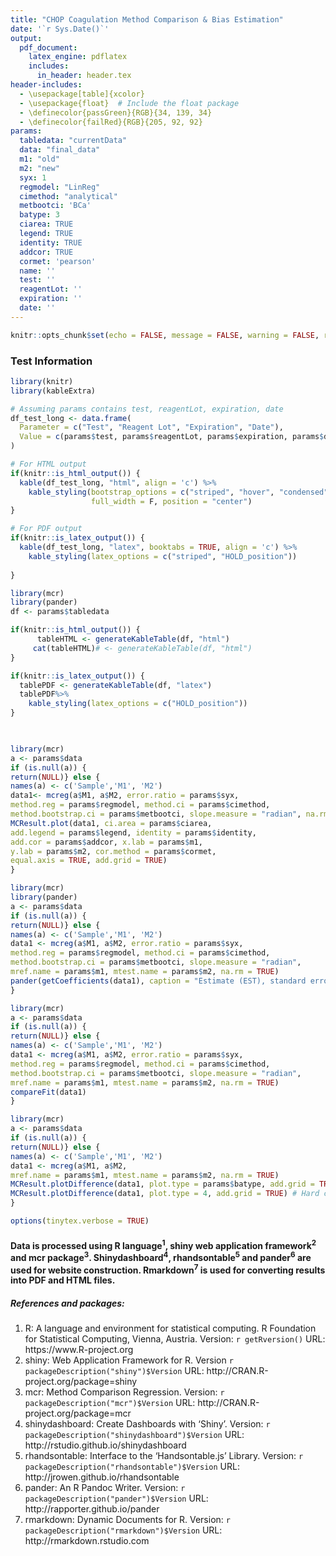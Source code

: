 ```yaml
---
title: "CHOP Coagulation Method Comparison & Bias Estimation"
date: '`r Sys.Date()`'
output: 
  pdf_document:
    latex_engine: pdflatex
    includes:
      in_header: header.tex
header-includes:
  - \usepackage[table]{xcolor}
  - \usepackage{float}  # Include the float package
  - \definecolor{passGreen}{RGB}{34, 139, 34}
  - \definecolor{failRed}{RGB}{205, 92, 92}
params:
  tabledata: "currentData"
  data: "final_data"
  m1: "old"
  m2: "new"
  syx: 1
  regmodel: "LinReg"
  cimethod: "analytical"
  metbootci: 'BCa'
  batype: 3
  ciarea: TRUE
  legend: TRUE
  identity: TRUE
  addcor: TRUE
  cormet: 'pearson'
  name: ''
  test: ''
  reagentLot: ''
  expiration: ''
  date: ''
---
```



```r
knitr::opts_chunk$set(echo = FALSE, message = FALSE, warning = FALSE, results='asis')
```

### Test Information

```r
library(knitr)
library(kableExtra)

# Assuming params contains test, reagentLot, expiration, date
df_test_long <- data.frame(
  Parameter = c("Test", "Reagent Lot", "Expiration", "Date"),
  Value = c(params$test, params$reagentLot, params$expiration, params$date)
)

# For HTML output
if(knitr::is_html_output()) {
  kable(df_test_long, "html", align = 'c') %>%
    kable_styling(bootstrap_options = c("striped", "hover", "condensed", "responsive"), 
                  full_width = F, position = "center")
}

# For PDF output
if(knitr::is_latex_output()) {
  kable(df_test_long, "latex", booktabs = TRUE, align = 'c') %>%
    kable_styling(latex_options = c("striped", "HOLD_position"))
  
}
```



```r
library(mcr)
library(pander)
df <- params$tabledata

if(knitr::is_html_output()) {
      tableHTML <- generateKableTable(df, "html")
     cat(tableHTML)# <- generateKableTable(df, "html")
}

if(knitr::is_latex_output()) {
  tablePDF <- generateKableTable(df, "latex")
  tablePDF%>%
    kable_styling(latex_options = c("HOLD_position"))
}

  

```


```r
library(mcr)
a <- params$data
if (is.null(a)) {
return(NULL)} else {
names(a) <- c('Sample','M1', 'M2')
data1<- mcreg(a$M1, a$M2, error.ratio = params$syx, 
method.reg = params$regmodel, method.ci = params$cimethod,
method.bootstrap.ci = params$metbootci, slope.measure = "radian", na.rm = TRUE)
MCResult.plot(data1, ci.area = params$ciarea, 
add.legend = params$legend, identity = params$identity,
add.cor = params$addcor, x.lab = params$m1,
y.lab = params$m2, cor.method = params$cormet, 
equal.axis = TRUE, add.grid = TRUE)
}
```


```r
library(mcr)
library(pander)
a <- params$data
if (is.null(a)) {
return(NULL)} else {
names(a) <- c('Sample','M1', 'M2')
data1 <- mcreg(a$M1, a$M2, error.ratio = params$syx, 
method.reg = params$regmodel, method.ci = params$cimethod,
method.bootstrap.ci = params$metbootci, slope.measure = "radian",
mref.name = params$m1, mtest.name = params$m2, na.rm = TRUE)
pander(getCoefficients(data1), caption = "Estimate (EST), standard error (SE) and upper-lower confidence interval (UCI-LCI) for intercept and slope", style = "grid")
}
```


```r
library(mcr)
a <- params$data
if (is.null(a)) {
return(NULL)} else {
names(a) <- c('Sample','M1', 'M2')
data1 <- mcreg(a$M1, a$M2, error.ratio = params$syx, 
method.reg = params$regmodel, method.ci = params$cimethod,
method.bootstrap.ci = params$metbootci, slope.measure = "radian",
mref.name = params$m1, mtest.name = params$m2, na.rm = TRUE)
compareFit(data1)
}
```


```r
library(mcr)
a <- params$data
if (is.null(a)) {
return(NULL)} else {
names(a) <- c('Sample','M1', 'M2')
data1 <- mcreg(a$M1, a$M2,
mref.name = params$m1, mtest.name = params$m2, na.rm = TRUE)
MCResult.plotDifference(data1, plot.type = params$batype, add.grid = TRUE)
MCResult.plotDifference(data1, plot.type = 4, add.grid = TRUE) # Hard code want percent BA
}
```


```r
options(tinytex.verbose = TRUE)
```


#### Data is processed using R language^1^, shiny web application framework^2^ and mcr package^3^. Shinydashboard^4^, rhandsontable^5^ and pander^6^ are used for website construction. Rmarkdown^7^ is used for converting results into PDF and HTML files.

##### References and packages:

1. R: A language and environment for statistical computing. R Foundation for Statistical Computing, Vienna, Austria. Version: `r getRversion()` URL: https://www.R-project.org
2. shiny: Web Application Framework for R. Version `r packageDescription("shiny")$Version` URL: http://CRAN.R-project.org/package=shiny
3. mcr: Method Comparison Regression. Version: `r packageDescription("mcr")$Version` URL: http://CRAN.R-project.org/package=mcr
4. shinydashboard: Create Dashboards with 'Shiny'. Version: `r packageDescription("shinydashboard")$Version` URL: http://rstudio.github.io/shinydashboard
5. rhandsontable: Interface to the 'Handsontable.js' Library. Version: `r packageDescription("rhandsontable")$Version` URL: http://jrowen.github.io/rhandsontable
6. pander: An R Pandoc Writer. Version: `r packageDescription("pander")$Version` URL: http://rapporter.github.io/pander
7. rmarkdown: Dynamic Documents for R. Version: `r packageDescription("rmarkdown")$Version` URL: http://rmarkdown.rstudio.com
